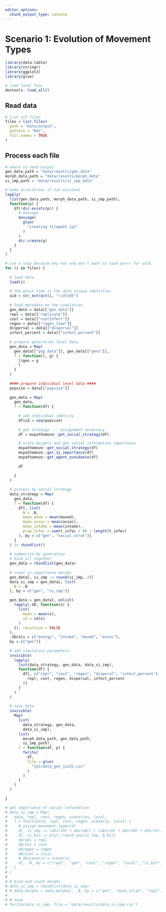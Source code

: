 ```yaml
---
editor_options: 
  chunk_output_type: console
---
```


# Scenario 1: Evolution of Movement Types

```r
library(data.table)
library(stringr)
library(ggplot2)
library(glue)

# load local funs
devtools::load_all()
```

## Read data

```r
# list all files
files = list.files(
  path = "data/output",
  pattern = "Rds",
  full.names = TRUE
)
```

## Process each file

```r
# where to send output
gen_data_path = "data/results/gen_data"
morph_data_path = "data/results/morph_data"
si_imp_path = "data/results/si_imp_data"

# make directories if non existent
lapply(
  list(gen_data_path, morph_data_path, si_imp_path), 
  function(p) {
    if(!dir.exists(p)) {
      # message
      message(
        glue(
          "creating filepath {p}"
        )
      )
      dir.create(p)
    }
  }
)
```

```r
# use a loop because why not and don't want to load purrr for walk
for (i in files) {
  
  # load data
  load(i)
  
  # the posix time is the data unique identifier
  uid = str_extract(i, "\\d{10}")
  
  # load metadata on the simulation
  gen_data = data[["gen_data"]]
  repl = data[["replicate"]]
  cost = data[["costInfect"]]
  regen = data[["regen_time"]]
  dispersal = data[["dispersal"]]
  infect_percent = data[["infect_percent"]]
  
  # prepare generation level data
  gen_data = Map(
    gen_data[["pop_data"]], gen_data[["gens"]],
    f = function(l, g) {
      l$gen = g
      l
    }
  )
  
  #### prepare individual level data ####
  popsize = data[["popsize"]]
  
  gen_data = Map(
    gen_data,
    f = function(df) {
      
      # add individual identity
      df$id = seq(popsize)
      
      # get strategy --- assignment necessary
      df = mspathomove::get_social_strategy(df)

      # scale weights and get social information importance
      mspathomove::get_social_strategy(df)
      mspathomove::get_si_importance(df)
      mspathomove::get_agent_avoidance(df)
      
      df
      
    }
  )
  
  # process by social strategy
  data_strategy = Map(
    gen_data,
    f = function(df) {
      df[, list(
        N = .N,
        mean_move = mean(moved),
        mean_assoc = mean(assoc),
        mean_intake = mean(intake),
        prop_infec = sum(t_infec > 0) / length(t_infec)
      ), by = c("gen", "social_strat")]
    }
  ) |> rbindlist()
  
  # summarise by generation
  # bind all together
  gen_data = rbindlist(gen_data)
  
  # count si_importance morphs
  gen_data[, si_imp := round(si_imp, 2)]
  data_si_imp = gen_data[, list(
    N = .N
  ), by = c("gen", "si_imp")]

  gen_data = gen_data[, unlist(
    lapply(.SD, function(x) {
      list(
        mean = mean(x),
        sd = sd(x)
      )
    }), recursive = FALSE
  ), 
  .SDcols = c("energy", "intake", "moved", "assoc"),
  by = c("gen")]
  
  # add simulation parameters
  invisible(
    lapply(
      list(data_strategy, gen_data, data_si_imp), 
      function(df) {
        df[, c("repl", "cost", "regen", "disperal", "infect_percent") := list(
          repl, cost, regen, dispersal, infect_percent
        )]
      }
    )
  )
  
  # save data
  invisible(
    Map(
      list(
        data_strategy, gen_data,
        data_si_imp), 
      list(
        morph_data_path, gen_data_path,
        si_imp_path),
      f = function(df, p) {
        fwrite(
          df,
          file = glue(
            "{p}/data_gen_{uid}.csv"
          )
        )
      }
    )
  )
  
}
```

```r
# get importance of social information
# data_si_imp = Map(
#   data, repl, cost, regen, scenarios, local,
#   f = function(d, repl, cost, regen, scenario, local) {
#     # assign_movement_types(d)
#     d[, si_imp := (abs(sH) + abs(sN)) / (abs(sH) + abs(sN) + abs(sF))]
#     d[, si_bin := plyr::round_any(si_imp, 0.01)]
#     d$repl = repl
#     d$cost = cost
#     d$regen = regen
#     d$local = local
#     # d$scenario = scenario
#     d[, .N, by = c("repl", "gen", "cost", "regen", "local", "si_bin")]
#   }
# )
# 
# # bind and count morphs
# data_si_imp = rbindlist(data_si_imp)
# # data_morphs = data_morphs[, .N, by = c("gen", "move_strat", "repl")]
# 
# # save
# fwrite(data_si_imp, file = "data/results/data_si_imp.csv")
```
